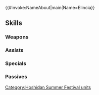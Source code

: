 {{#invoke:NameAbout|main|Name=Elincia}}{{HeroPage Tabs}}
{{Hero Infobox
|Name=Elincia
|Title=Estival Princess
|GrowthModifier=None
|WeaponType=Green Dagger
|Origin=Fire Emblem: Radiant Dawn
|Gender=Female
|MoveType=Infantry
|actorJP=滝田樹里
|actorEN=Amanda Miller
|artist=麻谷知世
|additionDate=August 8, 2018
|releaseDate=August 10, 2018
|TagID=夏祭エリンシア
|InternalID=277
|Properties=refresher,special,tiara,specRate_202202
|cv1=9
|cv2=200100
|description=The princess of Crimea who cares for her kingdom and people. It pleases her to see the smiling dancers at the summer festival. Appears in Fire Emblem: Radiant Dawn.
}}
{{Stats Page
|Lv1HP=15|Lv1ATK=5|Lv1SPD=7|Lv1DEF=5|Lv1RES=4
|GRHP=45|GRATK=55|GRSPD=65|GRDEF=35|GRRES=40
}}
==Skills==
===Weapons===
{{Weapons Table
|weapon1=Iron Dagger
|weapon1Default=1
|weapon1Unlock=1
|weapon2=Steel Dagger
|weapon2Default=3
|weapon2Unlock=2
|weapon3=Cloud Maiougi
|weapon3Default=4
|weapon3Unlock=3
|weapon4=Cloud Maiougi+
|weapon4Default=5
|weapon4Unlock=5
}}
===Assists===
{{Assists Table
|assist1=Dance
|assist1Default=4
|assist1Unlock=3
}}
===Specials===
{{Specials Table}}
===Passives===
{{Passives Table
|passiveA1=Atk/Spd Push 1
|passiveA2=Atk/Spd Push 2
|passiveA3=Atk/Spd Push 3
|passiveA1Unlock=3
|passiveA2Unlock=4
|passiveA3Unlock=5
|passiveB1=Gale Dance 1
|passiveB2=Rockslide Dance 1
|passiveB3=Rockslide Dance 2
|passiveB1Unlock=3
|passiveB2Unlock=4
|passiveB3Unlock=5
|passiveC1=Spur Res 1
|passiveC2=Drive Res 1
|passiveC3=Drive Res 2
|passiveC1Unlock=1
|passiveC2Unlock=2
|passiveC3Unlock=4
}}
{{Heroes Navbox}}
[[Category:Hoshidan Summer Festival units]]